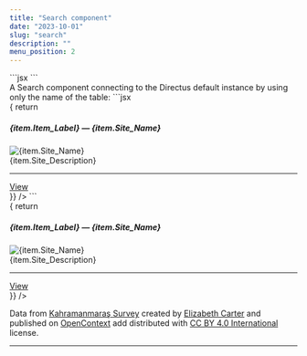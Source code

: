 ```yaml
---
title: "Search component"
date: "2023-10-01"
slug: "search"
description: ""
menu_position: 2
---
```





<div className="row">
  <div className="col-sm-4">
    ```jsx
    <SearchUiTest fieldList={{
      "Item_Label": "Label",
      "Site_Name": "Site name",
      "Site_Description": "Site description"
    }} />
    ```
  </div>
  <div className="col-sm-8">
    <SearchUiTest fieldList={{
      "Item_Label": "Label",
      "Site_Name": "Site name",
      "Site_Description": "Site description"
    }} />
  </div>
</div>


<div className="row">
  <div className="col-sm-4">
  A Search component connecting to the Directus default instance by using only the name of the table:
```jsx
<Search
  dTable="scms_ksa"
  fieldList={{
    "Item_Label": "Label",
    "Site_Name": "Site name",
    "Site_Description": "Site description"
    }}
  resultItemTemplate = { item => {
    return  <div className="card my-3" key={item.id}>
      <div className="card-body">
        <h5 className="card-title">{item.Item_Label} — {item.Site_Name}</h5>
        <div className="card-text">
        <div className="row">
          <div className="col-3">
            <img src={item.Thumbnail} className="card-img-top img-fluid" alt={item.Site_Name} style={{maxWidth: 200}} />
          </div>
          <div className="col-9">
            {item.Site_Description}
            <hr />
            <a href={`../record/?tb=scms_ksa&id=${item.id}`} className="btn btn-primary">View</a>
          </div>
        </div>
      </div>
    </div>
  </div>
  }}
/>
```
  </div>
  <div className="col-sm-8">
    <Search
      dTable="scms_ksa"
      fieldList={{
        "Item_Label": "Label",
        "Site_Name": "Site name",
        "Site_Description": "Site description"
        }}
      resultItemTemplate = { item => {
        return  <div className="card my-3" key={item.id}>
          <div className="card-body">
            <h5 className="card-title">{item.Item_Label} — {item.Site_Name}</h5>
            <div className="card-text">
            <div className="row">
              <div className="col-3">
                <img src={item.Thumbnail} className="card-img-top img-fluid" alt={item.Site_Name} style={{maxWidth: 200}} />
              </div>
              <div className="col-9">
                {item.Site_Description}
                <hr />
                <a href={`../record/?tb=scms_ksa&id=${item.id}`} className="btn btn-primary">View</a>
              </div>
            </div>
          </div>
        </div>
      </div>
      }}
    />

  Data from [Kahramanmaraş Survey](https://opencontext.org/projects/ca4f4719-f2a5-4119-99fa-b04573c8929a) created by [Elizabeth Carter](http://opencontext.org/persons/3208923d-69d0-70e9-9cc1-23ad97770aec) and published on [OpenContext](https://opencontext.org/projects/ca4f4719-f2a5-4119-99fa-b04573c8929a) add distributed with [CC BY 4.0 International](https://creativecommons.org/licenses/by/4.0) license.

  ---

  </div>
</div>

